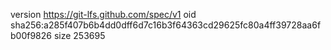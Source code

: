version https://git-lfs.github.com/spec/v1
oid sha256:a285f407b6b4dd0dff6d7c16b3f64363cd29625fc80a4ff39728aa6fb00f9826
size 253695
